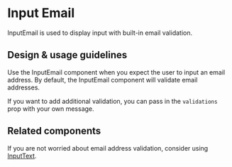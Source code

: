 
<Meta title="Components/Forms and Inputs/InputEmail/Docs" />

# Input Email

InputEmail is used to display input with built-in email validation.

## Design & usage guidelines

Use the InputEmail component when you expect the user to input an email address.
By default, the InputEmail component will validate email addresses.

If you want to add additional validation, you can pass in the `validations` prop
with your own message.

## Related components

If you are not worried about email address validation, consider using
[InputText](../?path=/docs/components-forms-and-inputs-inputtext-docs--page).
